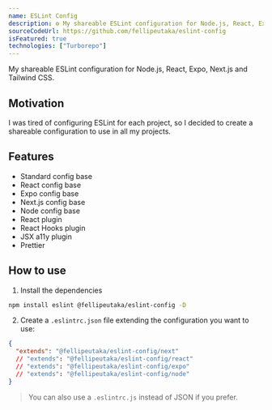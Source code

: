 ---
name: ESLint Config
description: ⚙️ My shareable ESLint configuration for Node.js, React, Expo, Next.js and Tailwind CSS
sourceCodeUrl: https://github.com/fellipeutaka/eslint-config
isFeatured: true
technologies: ["Turborepo"]
---

My shareable ESLint configuration for Node.js, React, Expo, Next.js and Tailwind CSS.

## Motivation

I was tired of configuring ESLint for each project, so I decided to create a shareable configuration to use in all my projects.

## Features

- Standard config base
- React config base
- Expo config base
- Next.js config base
- Node config base
- React plugin
- React Hooks plugin
- JSX a11y plugin
- Prettier

## How to use

1. Install the dependencies

```bash
npm install eslint @fellipeutaka/eslint-config -D
```

2. Create a `.eslintrc.json` file extending the configuration you want to use:

```json
{
  "extends": "@fellipeutaka/eslint-config/next"
  // "extends": "@fellipeutaka/eslint-config/react"
  // "extends": "@fellipeutaka/eslint-config/expo"
  // "extends": "@fellipeutaka/eslint-config/node"
}
```

> You can also use a `.eslintrc.js` instead of JSON if you prefer.
